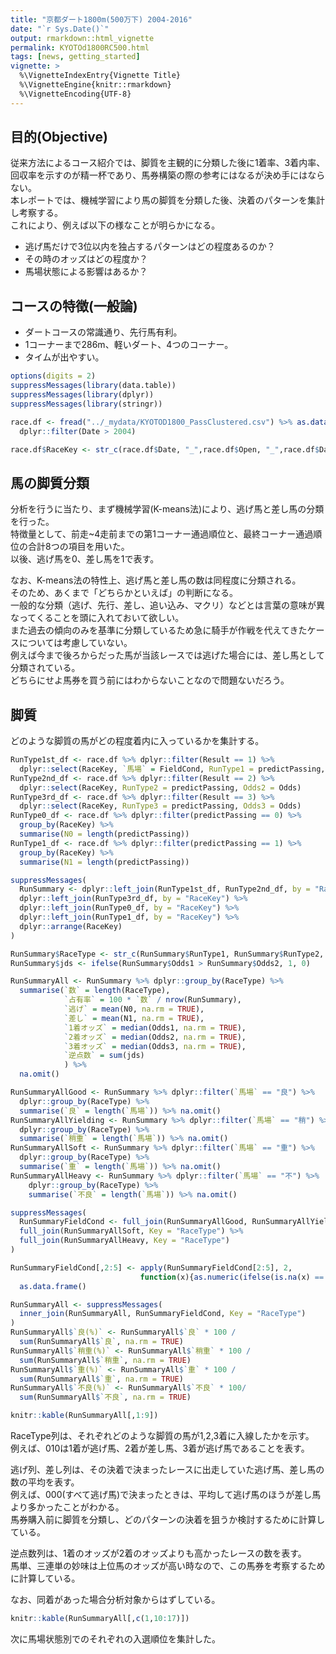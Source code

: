 ```yaml
---
title: "京都ダート1800m(500万下) 2004-2016"
date: "`r Sys.Date()`"
output: rmarkdown::html_vignette
permalink: KYOTOd1800RC500.html
tags: [news, getting_started]
vignette: >
  %\VignetteIndexEntry{Vignette Title}
  %\VignetteEngine{knitr::rmarkdown}
  %\VignetteEncoding{UTF-8}
---
```


## 目的(Objective)

従来方法によるコース紹介では、脚質を主観的に分類した後に1着率、3着内率、回収率を示すのが精一杯であり、馬券構築の際の参考にはなるが決め手にはならない。  
本レポートでは、機械学習により馬の脚質を分類した後、決着のパターンを集計し考察する。  
これにより、例えば以下の様なことが明らかになる。  

- 逃げ馬だけで3位以内を独占するパターンはどの程度あるのか？
- その時のオッズはどの程度か？
- 馬場状態による影響はあるか？

## コースの特徴(一般論)

- ダートコースの常識通り、先行馬有利。
- 1コーナーまで286m、軽いダート、4つのコーナー。
- タイムが出やすい。

```r
options(digits = 2)
suppressMessages(library(data.table))
suppressMessages(library(dplyr))
suppressMessages(library(stringr))

race.df <- fread("../_mydata/KYOTOD1800_PassClustered.csv") %>% as.data.frame() %>% 
  dplyr::filter(Date > 2004)

race.df$RaceKey <- str_c(race.df$Date, "_",race.df$Open, "_",race.df$Days, "_",race.df$R)
```

## 馬の脚質分類

分析を行うに当たり、まず機械学習(K-means法)により、逃げ馬と差し馬の分類を行った。  
特徴量として、前走~4走前までの第1コーナー通過順位と、最終コーナー通過順位の合計8つの項目を用いた。  
以後、逃げ馬を0、差し馬を1で表す。  

なお、K-means法の特性上、逃げ馬と差し馬の数は同程度に分類される。  
そのため、あくまで「どちらかといえば」の判断になる。  
一般的な分類（逃げ、先行、差し、追い込み、マクリ）などとは言葉の意味が異なってくることを頭に入れておいて欲しい。  
また過去の傾向のみを基準に分類しているため急に騎手が作戦を代えてきたケースについては考慮していない。  
例えば今まで後ろからだった馬が当該レースでは逃げた場合には、差し馬として分類されている。  
どちらにせよ馬券を買う前にはわからないことなので問題ないだろう。

## 脚質

どのような脚質の馬がどの程度着内に入っているかを集計する。  

```r
RunType1st_df <- race.df %>% dplyr::filter(Result == 1) %>%
  dplyr::select(RaceKey, `馬場` = FieldCond, RunType1 = predictPassing, Odds1 = Odds)
RunType2nd_df <- race.df %>% dplyr::filter(Result == 2) %>%
  dplyr::select(RaceKey, RunType2 = predictPassing, Odds2 = Odds)
RunType3rd_df <- race.df %>% dplyr::filter(Result == 3) %>%
  dplyr::select(RaceKey, RunType3 = predictPassing, Odds3 = Odds)
RunType0_df <- race.df %>% dplyr::filter(predictPassing == 0) %>% 
  group_by(RaceKey) %>% 
  summarise(N0 = length(predictPassing))
RunType1_df <- race.df %>% dplyr::filter(predictPassing == 1) %>% 
  group_by(RaceKey) %>% 
  summarise(N1 = length(predictPassing))

suppressMessages(
  RunSummary <- dplyr::left_join(RunType1st_df, RunType2nd_df, by = "RaceKey") %>% 
  dplyr::left_join(RunType3rd_df, by = "RaceKey") %>% 
  dplyr::left_join(RunType0_df, by = "RaceKey") %>% 
  dplyr::left_join(RunType1_df, by = "RaceKey") %>% 
  dplyr::arrange(RaceKey)
)

RunSummary$RaceType <- str_c(RunSummary$RunType1, RunSummary$RunType2, RunSummary$RunType3)
RunSummary$jds <- ifelse(RunSummary$Odds1 > RunSummary$Odds2, 1, 0)

RunSummaryAll <- RunSummary %>% dplyr::group_by(RaceType) %>%
  summarise(`数` = length(RaceType),
            `占有率` = 100 * `数` / nrow(RunSummary),
            `逃げ` = mean(N0, na.rm = TRUE),
            `差し` = mean(N1, na.rm = TRUE),
            `1着オッズ` = median(Odds1, na.rm = TRUE),
            `2着オッズ` = median(Odds2, na.rm = TRUE),
            `3着オッズ` = median(Odds3, na.rm = TRUE),
            `逆点数` = sum(jds)
            ) %>% 
  na.omit()

RunSummaryAllGood <- RunSummary %>% dplyr::filter(`馬場` == "良") %>%
  dplyr::group_by(RaceType) %>%
  summarise(`良` = length(`馬場`)) %>% na.omit()
RunSummaryAllYielding <- RunSummary %>% dplyr::filter(`馬場` == "稍") %>%
  dplyr::group_by(RaceType) %>%
  summarise(`稍重` = length(`馬場`)) %>% na.omit()
RunSummaryAllSoft <- RunSummary %>% dplyr::filter(`馬場` == "重") %>% 
  dplyr::group_by(RaceType) %>%
  summarise(`重` = length(`馬場`)) %>% na.omit()
RunSummaryAllHeavy <- RunSummary %>% dplyr::filter(`馬場` == "不") %>%
    dplyr::group_by(RaceType) %>%
    summarise(`不良` = length(`馬場`)) %>% na.omit()

suppressMessages(
  RunSummaryFieldCond <- full_join(RunSummaryAllGood, RunSummaryAllYielding, Key = "RaceType") %>% 
  full_join(RunSummaryAllSoft, Key = "RaceType") %>% 
  full_join(RunSummaryAllHeavy, Key = "RaceType")
)

RunSummaryFieldCond[,2:5] <- apply(RunSummaryFieldCond[2:5], 2, 
                             function(x){as.numeric(ifelse(is.na(x) == TRUE, 0, x))}) %>% 
  as.data.frame()

RunSummaryAll <- suppressMessages(
  inner_join(RunSummaryAll, RunSummaryFieldCond, Key = "RaceType")
)
RunSummaryAll$`良(%)` <- RunSummaryAll$`良` * 100 / 
  sum(RunSummaryAll$`良`, na.rm = TRUE)
RunSummaryAll$`稍重(%)` <- RunSummaryAll$`稍重` * 100 / 
  sum(RunSummaryAll$`稍重`, na.rm = TRUE)
RunSummaryAll$`重(%)` <- RunSummaryAll$`重` * 100 / 
  sum(RunSummaryAll$`重`, na.rm = TRUE)
RunSummaryAll$`不良(%)` <- RunSummaryAll$`不良` * 100/ 
  sum(RunSummaryAll$`不良`, na.rm = TRUE)
```


```r
knitr::kable(RunSummaryAll[,1:9])
```

RaceType列は、それぞれどのような脚質の馬が1,2,3着に入線したかを示す。  
例えば、010は1着が逃げ馬、2着が差し馬、3着が逃げ馬であることを表す。

逃げ列、差し列は、その決着で決まったレースに出走していた逃げ馬、差し馬の数の平均を表す。  
例えば、000(すべて逃げ馬)で決まったときは、平均して逃げ馬のほうが差し馬より多かったことがわかる。  
馬券購入前に脚質を分類し、どのパターンの決着を狙うか検討するために計算している。

逆点数列は、1着のオッズが2着のオッズよりも高かったレースの数を表す。  
馬単、三連単の妙味は上位馬のオッズが高い時なので、この馬券を考察するために計算している。

なお、同着があった場合分析対象からはずしている。  

```r
knitr::kable(RunSummaryAll[,c(1,10:17)])
```

次に馬場状態別でのそれぞれの入選順位を集計した。
